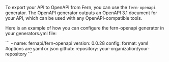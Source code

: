 To export your API to OpenAPI from Fern, you can use the `fern-openapi` generator. The OpenAPI generator outputs an OpenAPI 3.1 document for your API, which can be used with any OpenAPI-compatible tools.

Here is an example of how you can configure the fern-openapi generator in your generators.yml file:

<CodeBlock title="generators.yml">
```
- name: fernapi/fern-openapi
  version: 0.0.28
  config:
    format: yaml #options are yaml or json
  github:
    repository: your-organization/your-repository
  ```
</CodeBlock>